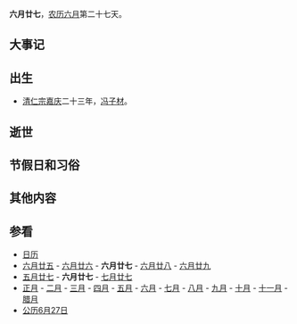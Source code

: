 {{Lunar06Calendar}}
'''六月廿七'''，[[农历|农历]][[六月_(农历)|六月]]第二十七天。

==大事记==

==出生==
*[[清仁宗|清仁宗]][[嘉庆|嘉庆]]二十三年，[[冯子材|冯子材]]。

==逝世==

==节假日和习俗==

==其他内容==

==参看==
*[[历史上的今天|日历]]
*[[六月廿五|六月廿五]] - [[六月廿六|六月廿六]] - '''六月廿七''' - [[六月廿八|六月廿八]] - [[六月廿九|六月廿九]]  
*[[五月廿七|五月廿七]] - '''六月廿七''' - [[七月廿七|七月廿七]]
*[[正月|正月]] - [[二月_(农历)|二月]] - [[三月_(农历)|三月]] - [[四月_(农历)|四月]] - [[五月_(农历)|五月]] - [[六月_(农历)|六月]] - [[七月_(农历)|七月]] - [[八月_(农历)|八月]] - [[九月_(农历)|九月]] - [[十月_(农历)|十月]] - [[十一月_(农历)|十一月]] - [[腊月|腊月]]
*[[公历|公历]][[6月27日|6月27日]]